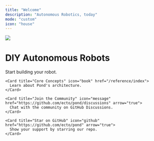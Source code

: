 ```yaml
---
title: "Welcome"
description: "Autonomous Robotics, today"
mode: "custom"
icon: "house"
---
```


<div className="flex flex-col justify-center items-center min-h-[80vh] gap-4">
  <img src="frog.png" className="max-w-64" />
  <h1 className="text-2xl font-bold">DIY Autonomous Robots</h1>

  <Columns cols={2}>
    <Card title="Quickstart" icon="rocket" href="/guides/quickstart">
      Start building your robot.
    </Card>

    <Card title="Core Concepts" icon="book" href="/reference/index">
      Learn about Pond's architecture.
    </Card>

    <Card title="Join the Community" icon="message" href="https://github.com/ecto/pond/discussions" arrow="true">
      Chat with the community on GitHub Discussions.
    </Card>

    <Card title="Star on GitHub" icon="github" href="https://github.com/ecto/pond" arrow="true">
      Show your support by starring our repo.
    </Card>
  </Columns>
</div>